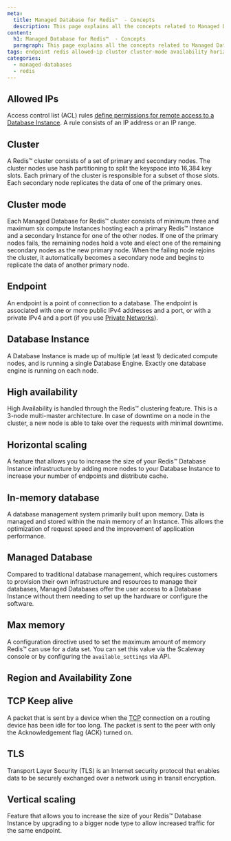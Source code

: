 ```yaml
---
meta:
  title: Managed Database for Redis™  - Concepts
  description: This page explains all the concepts related to Managed Database for Redis™.
content:
  h1: Managed Database for Redis™  - Concepts
  paragraph: This page explains all the concepts related to Managed Database for Redis™.
tags: endpoint redis allowed-ip cluster cluster-mode availability horizontal-scaling tcp tls vertical-scaling
categories:
  - managed-databases
  - redis
---
```


<Concept opened>

## Allowed IPs

Access control list (ACL) rules [define permissions for remote access to a Database Instance](/managed-databases/postgresql-and-mysql/how-to/manage-allowed-ip-addresses/). A rule consists of an IP address or an IP range.

</Concept>

<Concept opened>

## Cluster

A Redis™ cluster consists of a set of primary and secondary nodes. The cluster nodes use hash partitioning to split the keyspace into 16,384 key slots. Each primary of the cluster is responsible for a subset of those slots. Each secondary node replicates the data of one of the primary ones.

</Concept>

<Concept opened>

## Cluster mode

Each Managed Database for Redis™ cluster consists of minimum three and maximum six compute Instances hosting each a primary Redis™ Instance and a secondary Instance for one of the other nodes. If one of the primary nodes fails, the remaining nodes hold a vote and elect one of the remaining secondary nodes as the new primary node. When the failing node rejoins the cluster, it automatically becomes a secondary node and begins to replicate the data of another primary node.

</Concept>

<Concept>

## Endpoint

An endpoint is a point of connection to a database. The endpoint is associated with one or more public IPv4 addresses and a port, or with a private IPv4 and a port (if you use [Private Networks](/network/vpc/concepts/#private-networks)).

</Concept>

<Concept>

## Database Instance

A Database Instance is made up of multiple (at least 1) dedicated compute nodes, and is running a single Database Engine. Exactly one database engine is running on each node.

</Concept>

<Concept>

## High availability

High Availability is handled through the Redis™ clustering feature. This is a 3-node multi-master architecture. In case of downtime on a node in the cluster, a new node is able to take over the requests with minimal downtime.

</Concept>

<Concept>

## Horizontal scaling

A feature that allows you to increase the size of your Redis™ Database Instance infrastructure by adding more nodes to your Database Instance to increase your number of endpoints and distribute cache.

</Concept>

<Concept>

## In-memory database

A database management system primarily built upon memory. Data is managed and stored within the main memory of an Instance. This allows the optimization of request speed and the improvement of application performance.

</Concept>

<Concept>

## Managed Database

Compared to traditional database management, which requires customers to provision their own infrastructure and resources to manage their databases, Managed Databases offer the user access to a Database Instance without them needing to set up the hardware or configure the software.

</Concept>

<Concept>

## Max memory

A configuration directive used to set the maximum amount of memory Redis™ can use for a data set. You can set this value via the Scaleway console or by configuring the `available_settings` via API.

</Concept>

<Concept>

## Region and Availability Zone

<Macro id="region-and-az" />

</Concept>

<Concept>

## TCP Keep alive

A packet that is sent by a device when the [TCP](https://en.wikipedia.org/wiki/Transmission_Control_Protocol) connection on a routing device has been idle for too long. The packet is sent to the peer with only the Acknowledgement flag (ACK) turned on.

</Concept>

<Concept>

## TLS

Transport Layer Security (TLS) is an Internet security protocol that enables data to be securely exchanged over a network using in transit encryption.

</Concept>

<Concept>

## Vertical scaling

Feature that allows you to increase the size of your Redis™ Database Instance by upgrading to a bigger node type to allow increased traffic for the same endpoint.

</Concept>